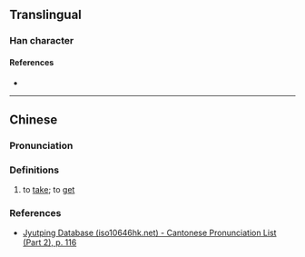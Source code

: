 {{character info}}
==Translingual==

===Han character===
{{Han char|rn=64|rad=手|as=09|sn=12|four=56032|canj=QWMV|ids=⿰扌畏}}

====References====
* {{Han ref|kx=0441.130|dkj=12335|dj=0792.080|hdz=31917.010|uh=63CB|ud=25547|bh=D96D|bd=55661}}

----

==Chinese==
{{zh-forms}}

===Pronunciation===
{{zh-pron
|m=wēi
|c=wui1
|h=pfs=
|md=
|mn=qz,jj,ph:òe
|w=
|mc=
|oc=
|cat=mn:v
}}

===Definitions===
{{zh-hanzi}}

# {{lb|zh|Quanzhou|_|Hokkien}} to [[take]]; to [[get]]

===References===
* [http://www.iso10646hk.net/jp/document/download.jsp Jyutping Database (iso10646hk.net) - Cantonese Pronunciation List (Part 2), p. 116]